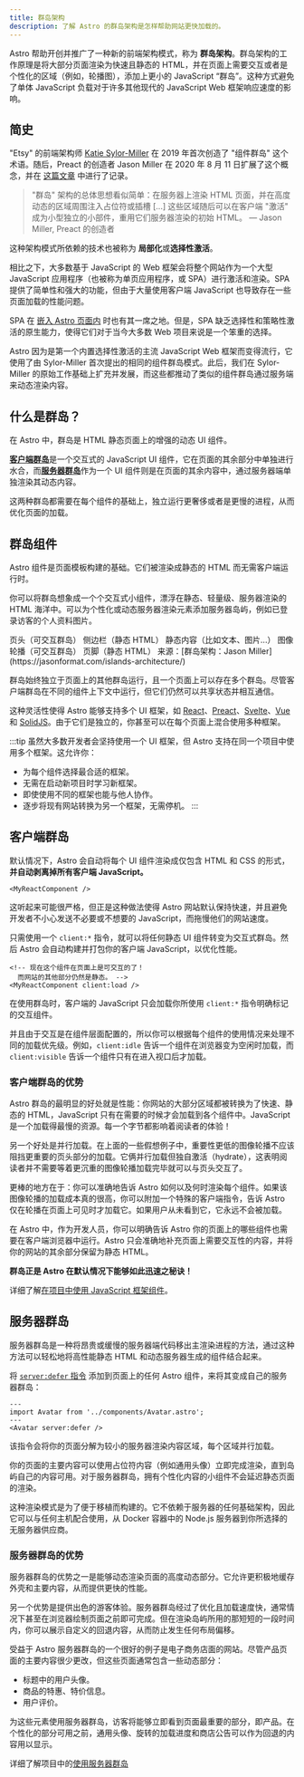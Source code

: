 ```yaml
---
title: 群岛架构
description: 了解 Astro 的群岛架构是怎样帮助网站更快加载的。
---
```


Astro 帮助开创并推广了一种新的前端架构模式，称为 **群岛架构**。群岛架构的工作原理是将大部分页面渲染为快速且静态的 HTML，并在页面上需要交互或者是个性化的区域（例如，轮播图），添加上更小的 JavaScript “群岛”。这种方式避免了单体 JavaScript 负载对于许多其他现代的 JavaScript Web 框架响应速度的影响。

## 简史

"Etsy" 的前端架构师 [Katie Sylor-Miller](https://sylormiller.com/) 在 2019 年首次创造了 "组件群岛" 这个术语。随后，Preact 的创造者 Jason Miller 在 2020 年 8 月 11 日扩展了这个概念，并在 [这篇文章](https://jasonformat.com/islands-architecture/) 中进行了记录。

> "群岛" 架构的总体思想看似简单：在服务器上渲染 HTML 页面，并在高度动态的区域周围注入占位符或插槽 [...] 这些区域随后可以在客户端 "激活" 成为小型独立的小部件，重用它们服务器渲染的初始 HTML。
> — Jason Miller, Preact 的创造者

这种架构模式所依赖的技术也被称为 **局部化**或**选择性激活**。

相比之下，大多数基于 JavaScript 的 Web 框架会将整个网站作为一个大型 JavaScript 应用程序（也被称为单页应用程序，或 SPA）进行激活和渲染。SPA 提供了简单性和强大的功能，但由于大量使用客户端 JavaScript 也导致存在一些页面加载的性能问题。

SPA 在 [嵌入 Astro 页面内](/zh-cn/guides/migrate-to-astro/from-create-react-app/) 时也有其一席之地。但是，SPA 缺乏选择性和策略性激活的原生能力，使得它们对于当今大多数 Web 项目来说是一个笨重的选择。

Astro 因为是第一个内置选择性激活的主流 JavaScript Web 框架而变得流行，它使用了由 Sylor-Miller 首次提出的相同的组件群岛模式。此后，我们在 Sylor-Miller 的原始工作基础上扩充并发展，而这些都推动了类似的组件群岛通过服务端来动态渲染内容。

## 什么是群岛？

在 Astro 中，群岛是 HTML 静态页面上的增强的动态 UI 组件。

[**客户端群岛**](#client-islands)是一个交互式的 JavaScript UI 组件，它在页面的其余部分中单独进行水合，而[**服务器群岛**](#server-islands)作为一个 UI 组件则是在页面的其余内容中，通过服务器端单独渲染其动态内容。

这两种群岛都需要在每个组件的基础上，独立运行更奢侈或者是更慢的进程，从而优化页面的加载。

## 群岛组件

Astro 组件是页面模板构建的基础。它们被渲染成静态的 HTML 而无需客户端运行时。

你可以将群岛想象成一个个交互式小组件，漂浮在静态、轻量级、服务器渲染的 HTML 海洋中。可以为个性化或动态服务器渲染元素添加服务器岛屿，例如已登录访客的个人资料图片。

<IslandsDiagram>
    <Fragment slot="headerApp">页头（可交互群岛）</Fragment>
    <Fragment slot="sidebarApp">侧边栏（静态 HTML）</Fragment>
    <Fragment slot="main">
        静态内容（比如文本、图片...）
    </Fragment>
    <Fragment slot="carouselApp">图像轮播（可交互群岛）</Fragment>
    <Fragment slot="footer">页脚（静态 HTML）</Fragment>
    <Fragment slot="source">来源：[群岛架构：Jason Miller](https://jasonformat.com/islands-architecture/)</Fragment>
</IslandsDiagram>

群岛始终独立于页面上的其他群岛运行，且一个页面上可以存在多个群岛。尽管客户端群岛在不同的组件上下文中运行，但它们仍然可以共享状态并相互通信。

这种灵活性使得 Astro 能够支持多个 UI 框架，如 [React](https://react.dev/)、[Preact](https://preactjs.com/)、[Svelte](https://svelte.dev/)、[Vue](https://vuejs.org/) 和 [SolidJS](https://www.solidjs.com/)。由于它们是独立的，你甚至可以在每个页面上混合使用多种框架。

:::tip
虽然大多数开发者会坚持使用一个 UI 框架，但 Astro 支持在同一个项目中使用多个框架。这允许你：

- 为每个组件选择最合适的框架。
- 无需在启动新项目时学习新框架。
- 即使使用不同的框架也能与他人协作。
- 逐步将现有网站转换为另一个框架，无需停机。
:::

## 客户端群岛

默认情况下，Astro 会自动将每个 UI 组件渲染成仅包含 HTML 和 CSS 的形式，**并自动剥离掉所有客户端 JavaScript。**

```astro title="src/pages/index.astro"
<MyReactComponent />
```

这听起来可能很严格，但正是这种做法使得 Astro 网站默认保持快速，并且避免开发者不小心发送不必要或不想要的 JavaScript，而拖慢他们的网站速度。

只需使用一个 `client:*` 指令，就可以将任何静态 UI 组件转变为交互式群岛。然后 Astro 会自动构建并打包你的客户端 JavaScript，以优化性能。

```astro title="src/pages/index.astro" ins="client:load"
<!-- 现在这个组件在页面上是可交互的了！
  而网站的其他部分仍然是静态。 -->
<MyReactComponent client:load />
```

在使用群岛时，客户端的 JavaScript 只会加载你所使用 `client:*` 指令明确标记的交互组件。

并且由于交互是在组件层面配置的，所以你可以根据每个组件的使用情况来处理不同的加载优先级。例如，`client:idle` 告诉一个组件在浏览器变为空闲时加载，而 `client:visible` 告诉一个组件只有在进入视口后才加载。

### 客户端群岛的优势

Astro 群岛的最明显的好处就是性能：你网站的大部分区域都被转换为了快速、静态的 HTML，JavaScript 只有在需要的时候才会加载到各个组件中。JavaScript 是一个加载得最慢的资源。每一个字节都影响着阅读者的体验！

另一个好处是并行加载。在上面的一些假想例子中，重要性更低的图像轮播不应该阻挡更重要的页头部分的加载。它俩并行加载但独自激活（hydrate），这表明阅读者并不需要等着更沉重的图像轮播加载完毕就可以与页头交互了。

更棒的地方在于：你可以准确地告诉 Astro 如何以及何时渲染每个组件。如果该图像轮播的加载成本真的很高，你可以附加一个特殊的客户端指令，告诉 Astro 仅在轮播在页面上可见时才加载它。如果用户从未看到它，它永远不会被加载。

在 Astro 中，作为开发人员，你可以明确告诉 Astro 你的页面上的哪些组件也需要在客户端浏览器中运行。Astro 只会准确地补充页面上需要交互性的内容，并将你的网站的其余部分保留为静态 HTML。

**群岛正是 Astro 在默认情况下能够如此迅速之秘诀！**

<ReadMore>详细了解[在项目中使用 JavaScript 框架组件](/zh-cn/guides/framework-components/)。</ReadMore>

## 服务器群岛

服务器群岛是一种将昂贵或缓慢的服务器端代码移出主渲染进程的方法，通过这种方法可以轻松地将高性能静态 HTML 和动态服务器生成的组件结合起来。

将 [`server:defer` 指令](/zh-cn/reference/directives-reference/#服务器指令) 添加到页面上的任何 Astro 组件，来将其变成自己的服务器群岛：

```astro title="src/pages/index.astro" "server:defer"
---
import Avatar from '../components/Avatar.astro';
---
<Avatar server:defer />
```

该指令会将你的页面分解为较小的服务器渲染内容区域，每个区域并行加载。

你的页面的主要内容可以使用占位符内容（例如通用头像）立即完成渲染，直到岛屿自己的内容可用。对于服务器群岛，拥有个性化内容的小组件不会延迟静态页面的渲染。

这种渲染模式是为了便于移植而构建的。它不依赖于服务器的任何基础架构，因此它可以与任何主机配合使用，从 Docker 容器中的 Node.js 服务器到你所选择的无服务器供应商。

### 服务器群岛的优势

服务器群岛的优势之一是能够动态渲染页面的高度动态部分。它允许更积极地缓存外壳和主要内容，从而提供更快的性能。

另一个优势是提供出色的游客体验。服务器群岛经过了优化且加载速度快，通常情况下甚至在浏览器绘制页面之前即可完成。但在渲染岛屿所用的那短短的一段时间内，你可以展示自定义的回退内容，从而防止发生任何布局偏移。

受益于 Astro 服务器群岛的一个很好的例子是电子商务店面的网站。尽管产品页面的主要内容很少更改，但这些页面通常包含一些动态部分：

- 标题中的用户头像。
- 商品的特惠、特价信息。
- 用户评价。

为这些元素使用服务器群岛，访客将能够立即看到页面最重要的部分，即产品。在个性化的部分可用之前，通用头像、旋转的加载进度和商店公告可以作为回退的内容用以显示。

<ReadMore>详细了解项目中的[使用服务器群岛](/zh-cn/guides/server-islands/)</ReadMore>
